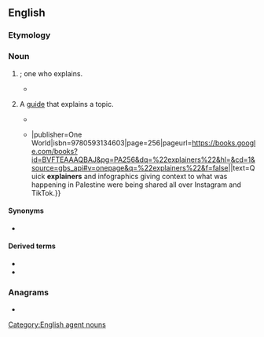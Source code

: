 ==English==

===Etymology===
{{suffix|en|explain|er}}

===Noun===
{{en-noun}}

# {{agent noun of|en|explain}}; one who explains.
#* {{quote-text|en|year=2006|author=Owen Hargie|title=The Handbook of Communication Skills|page=200|passage=To be a skilled '''explainer''', one has also to take account of the explainees, and their social and cultural backgrounds, motivations, linguistic ability, and previous knowledge – and plan accordingly before embarking upon the explanation.}}
# {{lb|en|chiefly|journalism}} A [[guide]] that explains a topic.
#: {{ux|en|Confused by the Olympics? Here's an '''explainer'''.}}
#: {{coi|en|video '''explainer'''}}
#* {{quote-web|en|url=https://www.theguardian.com/media/2021/dec/13/skewering-no-10-over-christmas-parties-has-made-ros-atkins-a-bbc-star|title=Skewering No 10 over Christmas parties has made Ros Atkins a BBC star|date=2021-12-13|accessdate=2022-09-14|work=The Guardian|author=Alexandra Topping|passage=In a series of short '''explainers,''' the BBC News Channel’s Outside Source presenter has repeatedly skewered the Boris Johnson administration, while never coming within striking distance of seeming to have an opinion.}}
#* {{quote-book|en|year=2022|author=Ahed Tamimi|author2=Dena Takruri|title=They Called Me a Lioness{{...|: A Palestinian Girl's Fight for Freedom}}|publisher=One World|isbn=9780593134603|page=256|pageurl=https://books.google.com/books?id=BVFTEAAAQBAJ&pg=PA256&dq=%22explainers%22&hl=&cd=1&source=gbs_api#v=onepage&q=%22explainers%22&f=false||text=Quick '''explainers''' and infographics giving context to what was happening in Palestine were being shared all over Instagram and TikTok.}}

====Synonyms====
* {{l|en|explanator}}

====Derived terms====
* {{l|en|Irving the Explainer}}
* {{l|en|Morris the Explainer}}

===Anagrams===
* {{anagrams|en|a=aeeilnprx|re-explain|reexplain}}

[[Category:English agent nouns]]